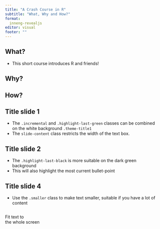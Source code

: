 ```yaml
---
title: "A Crash Course in R"
subtitle: "What, Why and How?"
format: 
  inneng-revealjs
editor: visual
footer: ""
---
```


## What? {.theme-title1}

:::: {.incremental .highlight-last-green}
::: slide-content
- This short course introduces R and friends!
:::
::::


## Why?


## How?





## Title slide 1 {.theme-title1}

:::: {.incremental .highlight-last-green}
::: slide-content
-   The `.incremental` and `.highlight-last-green` classes can be combined on the white background `.theme-title1`
-   The `slide-content` class restricts the width of the text box.
:::
::::

## Title slide 2 {.theme-title2}

::: {.incremental .highlight-last-black}
-   The `.highlight-last-black` is more suitable on the dark green background
-   This will also highlight the most current bullet-point
:::

## Title slide 4 {.theme-title3 .smaller}

-   Use the `.smaller` class to make text smaller, suitable if you have a lot of content

## 

::: r-fit-text
Fit text to <br>the whole screen
:::

##  {.theme-logo1}
